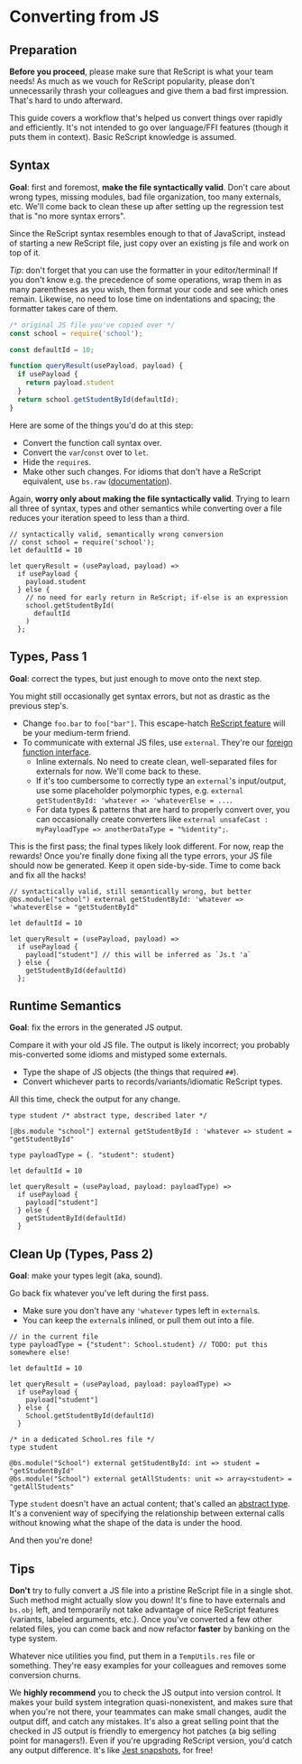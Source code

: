 # Converting from JS

Preparation
-------

**Before you proceed**, please make sure that ReScript is what your team needs! As much as we vouch for ReScript popularity, please don't unnecessarily thrash your colleagues and give them a bad first impression. That's hard to undo afterward.

This guide covers a workflow that's helped us convert things over rapidly and efficiently. It's not intended to go over language/FFI features (though it puts them in context). Basic ReScript knowledge is assumed.

Syntax
-------

**Goal**: first and foremost, **make the file syntactically valid**. Don't care about wrong types, missing modules, bad file organization, too many externals, etc. We'll come back to clean these up after setting up the regression test that is "no more syntax errors".

Since the ReScript syntax resembles enough to that of JavaScript, instead of starting a new ReScript file, just copy over an existing js file and work on top of it.

*Tip*: don't forget that you can use the formatter in your editor/terminal! If you don't know e.g. the precedence of some operations, wrap them in as many parentheses as you wish, then format your code and see which ones remain. Likewise, no need to lose time on indentations and spacing; the formatter takes care of them.

```js
/* original JS file you've copied over */
const school = require('school');

const defaultId = 10;

function queryResult(usePayload, payload) {
  if usePayload {
    return payload.student
  }
  return school.getStudentById(defaultId);
}
```

Here are some of the things you'd do at this step:

- Convert the function call syntax over.
- Convert the `var`/`const` over to `let`.
- Hide the `require`s.
- Make other such changes. For idioms that don't have a ReScript equivalent, use `bs.raw` ([documentation](/docs/reason-compiler/latest/embed-raw-javascript)).

Again, **worry only about making the file syntactically valid**. Trying to learn all three of syntax, types and other semantics while converting over a file reduces your iteration speed to less than a third.

```res
// syntactically valid, semantically wrong conversion
// const school = require('school');
let defaultId = 10

let queryResult = (usePayload, payload) =>
  if usePayload {
    payload.student
  } else {
    // no need for early return in ReScript; if-else is an expression
    school.getStudentById(
      defaultId
    )
  };
```

Types, Pass 1
-------

**Goal**: correct the types, but just enough to move onto the next step.

You might still occasionally get syntax errors, but not as drastic as the previous step's.

- Change `foo.bar` to `foo["bar"]`. This escape-hatch [ReScript feature](/docs/reason-compiler/latest/object) will be your medium-term friend.
- To communicate with external JS files, use `external`. They're our [foreign function interface](/docs/reason-compiler/latest/intro-to-external).
  - Inline externals. No need to create clean, well-separated files for externals for now. We'll come back to these.
  - If it's too cumbersome to correctly type an `external`'s input/output, use some placeholder polymorphic types, e.g. `external getStudentById: 'whatever => 'whateverElse = ...`.
  - For data types & patterns that are hard to properly convert over, you can occasionally create converters like `external unsafeCast : myPayloadType => anotherDataType = "%identity";`.

This is the first pass; the final types likely look different. For now, reap the rewards! Once you're finally done fixing all the type errors, your JS file should now be generated. Keep it open side-by-side. Time to come back and fix all the hacks!

```res
// syntactically valid, still semantically wrong, but better
@bs.module("school") external getStudentById: 'whatever => 'whateverElse = "getStudentById"

let defaultId = 10

let queryResult = (usePayload, payload) =>
  if usePayload {
    payload["student"] // this will be inferred as `Js.t 'a`
  } else {
    getStudentById(defaultId)
  };
```

Runtime Semantics
-------

**Goal**: fix the errors in the generated JS output.

Compare it with your old JS file. The output is likely incorrect; you probably mis-converted some idioms and mistyped some externals.

- Type the shape of JS objects (the things that required `##`).
- Convert whichever parts to records/variants/idiomatic ReScript types.

All this time, check the output for any change.

```res
type student /* abstract type, described later */

[@bs.module "school"] external getStudentById : 'whatever => student = "getStudentById"

type payloadType = {. "student": student}

let defaultId = 10

let queryResult = (usePayload, payload: payloadType) =>
  if usePayload {
    payload["student"]
  } else {
    getStudentById(defaultId)
  }
```

Clean Up (Types, Pass 2)
-------

**Goal**: make your types legit (aka, sound).

Go back fix whatever you've left during the first pass.

- Make sure you don't have any `'whatever` types left in `external`s.
- You can keep the `external`s inlined, or pull them out into a file.

```res
// in the current file
type payloadType = {"student": School.student} // TODO: put this somewhere else!

let defaultId = 10

let queryResult = (usePayload, payload: payloadType) =>
  if usePayload {
    payload["student"]
  } else {
    School.getStudentById(defaultId)
  }
```

```res
/* in a dedicated School.res file */
type student

@bs.module("School") external getStudentById: int => student = "getStudentById"
@bs.module("School") external getAllStudents: unit => array<student> = "getAllStudents"
```

Type `student` doesn't have an actual content; that's called an [abstract type](module#signatures). It's a convenient way of specifying the relationship between external calls without knowing what the shape of the data is under the hood.

And then you're done!

Tips
-------

**Don't** try to fully convert a JS file into a pristine ReScript file in a single shot. Such method might actually slow you down! It's fine to have externals and `bs.obj` left, and temporarily not take advantage of nice ReScript features (variants, labeled arguments, etc.). Once you've converted a few other related files, you can come back and now refactor **faster** by banking on the type system.

Whatever nice utilities you find, put them in a `TempUtils.res` file or something. They're easy examples for your colleagues and removes some conversion churns.

We **highly recommend** you to check the JS output into version control. It makes your build system integration quasi-nonexistent, and makes sure that when you're not there, your teammates can make small changes, audit the output diff, and catch any mistakes. It's also a great selling point that the checked in JS output is friendly to emergency hot patches (a big selling point for managers!). Even if you're upgrading ReScript version, you'd catch any output difference. It's like [Jest snapshots](https://facebook.github.io/jest/docs/snapshot-testing.html), for free!

